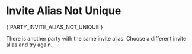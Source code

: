 # Invite Alias Not Unique

<Summary>{`PARTY_INVITE_ALIAS_NOT_UNIQUE`}</Summary>

There is another party with the same invite alias. Choose a different invite alias and try again.
